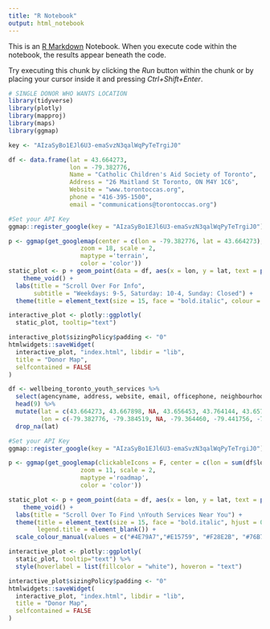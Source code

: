 ```yaml
---
title: "R Notebook"
output: html_notebook
---
```


This is an [R Markdown](http://rmarkdown.rstudio.com) Notebook. When you execute code within the notebook, the results appear beneath the code. 

Try executing this chunk by clicking the *Run* button within the chunk or by placing your cursor inside it and pressing *Ctrl+Shift+Enter*. 

```r
# SINGLE DONOR WHO WANTS LOCATION
library(tidyverse)
library(plotly)
library(mapproj)
library(maps)
library(ggmap)

key <- "AIzaSyBo1EJl6U3-emaSvzN3qalWqPyTeTrgiJ0"

df <- data.frame(lat = 43.664273,
                 lon = -79.382776,
                 Name = "Catholic Children's Aid Society of Toronto",
                 Address = "26 Maitland St Toronto, ON M4Y 1C6",
                 Website = "www.torontoccas.org",
                 phone = "416-395-1500",
                 email = "communications@torontoccas.org")

#Set your API Key
ggmap::register_google(key = "AIzaSyBo1EJl6U3-emaSvzN3qalWqPyTeTrgiJ0")

p <- ggmap(get_googlemap(center = c(lon = -79.382776, lat = 43.664273),
                    zoom = 18, scale = 2,
                    maptype ='terrain',
                    color = 'color'))
static_plot <- p + geom_point(data = df, aes(x = lon, y = lat, text = paste(Address,"\n", Website,"\n", phone,"\n", email)), shape = 25, colour = "blue", alpha = 0.6, size = 15) + 
    theme_void() +
  labs(title = "Scroll Over For Info",
       subtitle = "Weekdays: 9-5, Saturday: 10-4, Sunday: Closed") +
  theme(title = element_text(size = 15, face = "bold.italic", colour = "blue"))

interactive_plot <- plotly::ggplotly(
  static_plot, tooltip="text")

interactive_plot$sizingPolicy$padding <- "0"
htmlwidgets::saveWidget(
  interactive_plot, "index.html", libdir = "lib",
  title = "Donor Map",
  selfcontained = FALSE
)

```

```r
df <- wellbeing_toronto_youth_services %>%
  select(agencyname, address, website, email, officephone, neighbourhood, hours) %>%
  head(9) %>%
  mutate(lat = c(43.664273, 43.667898, NA, 43.656453, 43.764144, 43.657286, 43.646162, 43.661342, 43.665622),
         lon = c(-79.382776, -79.384519, NA, -79.364460, -79.441756, -79.386804, -79.388935, -79.384558, -79.380616)) %>%
  drop_na(lat)

#Set your API Key
ggmap::register_google(key = "AIzaSyBo1EJl6U3-emaSvzN3qalWqPyTeTrgiJ0")

p <- ggmap(get_googlemap(clickableIcons = F, center = c(lon = sum(df$lon)/length(df$lon), lat = sum(df$lat)/length(df$lat)),
                    zoom = 11, scale = 2,
                    maptype ='roadmap',
                    color = 'color'))

static_plot <- p + geom_point(data = df, aes(x = lon, y = lat, text = paste(agencyname,"\n", address,"\n", website, "\n", officephone,"\n", email), colour = neighbourhood), alpha = 0.6, size = 3) + 
    theme_void() +
  labs(title = "Scroll Over To Find \nYouth Services Near You") +
  theme(title = element_text(size = 15, face = "bold.italic", hjust = 0.5, colour = "#4E79A7"),
        legend.title = element_blank()) +
  scale_colour_manual(values = c("#4E79A7","#E15759", "#F28E2B", "#76B7B2", "#59A14F", "#EDC948", "#B07AA1", "#FF9DA7"))

interactive_plot <- plotly::ggplotly(
  static_plot, tooltip="text") %>%
  style(hoverlabel = list(fillcolor = "white"), hoveron = "text")

interactive_plot$sizingPolicy$padding <- "0"
htmlwidgets::saveWidget(
  interactive_plot, "index.html", libdir = "lib",
  title = "Donor Map",
  selfcontained = FALSE
)

```






